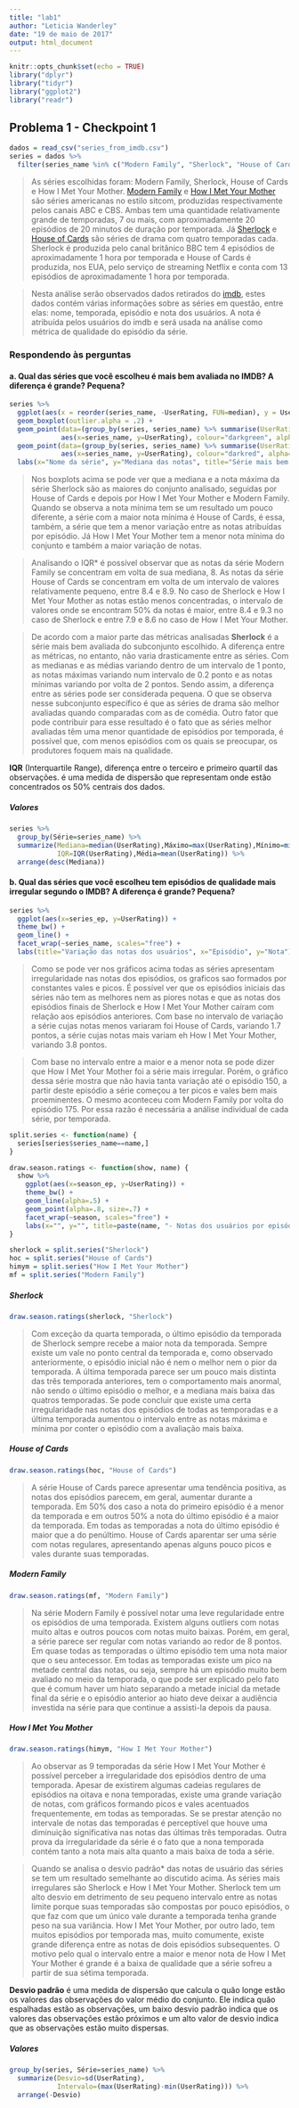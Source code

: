 ```yaml
---
title: "lab1"
author: "Leticia Wanderley"
date: "19 de maio de 2017"
output: html_document
---
```


```r
knitr::opts_chunk$set(echo = TRUE)
library("dplyr")
library("tidyr")
library("ggplot2")
library("readr")
```

## Problema 1 - Checkpoint 1

```r
dados = read_csv("series_from_imdb.csv")
series = dados %>% 
  filter(series_name %in% c("Modern Family", "Sherlock", "House of Cards", "How I Met Your Mother"))
```
> As séries escolhidas foram: Modern Family, Sherlock, House of Cards e How I Met Your Mother.
[Modern Family](http://www.imdb.com/title/tt1442437/) e [How I Met Your Mother](http://www.imdb.com/title/tt0460649/) são séries americanas no estilo sitcom, produzidas respectivamente pelos canais ABC e CBS. Ambas tem uma quantidade relativamente grande de temporadas, 7 ou mais, com aproximadamente 20 episódios de 20 minutos de duração por temporada.
Já [Sherlock](http://www.imdb.com/title/tt1475582/) e [House of Cards](http://www.imdb.com/title/tt1856010/) são séries de drama com quatro temporadas cada. Sherlock é produzida pelo canal britânico BBC tem 4 episódios de aproximadamente 1 hora por temporada e House of Cards é produzida, nos EUA, pelo serviço de streaming Netflix e conta com 13 episódios de aproximadamente 1 hora por temporada.

> Nesta análise serão observados dados retirados do [imdb](http://www.imdb.com/), estes dados contém várias informações sobre as séries em questão, entre elas: nome, temporada, episódio e nota dos usuários. A nota é atribuída pelos usuários do imdb e será usada na análise como métrica de qualidade do episódio da série. 

### Respondendo às perguntas

#### a. Qual das séries que você escolheu é mais bem avaliada no IMDB? A diferença é grande? Pequena?

```r
series %>% 
  ggplot(aes(x = reorder(series_name, -UserRating, FUN=median), y = UserRating)) + theme_bw() +
  geom_boxplot(outlier.alpha = .2) +
  geom_point(data=(group_by(series, series_name) %>% summarise(UserRating=max(UserRating))), 
             aes(x=series_name, y=UserRating), colour="darkgreen", alpha=.8) +
  geom_point(data=(group_by(series, series_name) %>% summarise(UserRating=min(UserRating))), 
             aes(x=series_name, y=UserRating), colour="darkred", alpha=.8) +
  labs(x="Nome da série", y="Mediana das notas", title="Série mais bem avaliada")
```

> Nos boxplots acima se pode ver que a mediana e a nota máxima da série Sherlock são as maiores do conjunto analisado, seguidas por House of Cards e depois por How I Met Your Mother e Modern Family. Quando se observa a nota mínima tem se um resultado um pouco diferente, a série com a maior nota mínima é House of Cards, é essa, também, a série que tem a menor variação entre as notas atribuídas por episódio. Já How I Met Your Mother tem a menor nota mínima do conjunto e também a maior variação de notas.

> Analisando o IQR* é possível observar que as notas da série Modern Family se concentram em volta de sua mediana, 8. As notas da série House of Cards se concentram em volta de um intervalo de valores relativamente pequeno, entre 8.4 e 8.9. No caso de Sherlock e How I Met Your Mother as notas estão menos concentradas, o intervalo de valores onde se encontram 50% da notas é maior, entre 8.4 e 9.3 no caso de Sherlock e entre 7.9 e 8.6 no caso de How I Met Your Mother.

> De acordo com a maior parte das métricas analisadas __Sherlock__ é a série mais bem avaliada do subconjunto escolhido. A diferença entre as métricas, no entanto, não varia drasticamente entre as séries. Com as medianas e as médias variando dentro de um intervalo de 1 ponto, as notas máximas variando num intervalo de 0.2 ponto e as notas mínimas variando por volta de 2 pontos. Sendo assim, a diferença entre as séries pode ser considerada pequena. O que se observa nesse subconjunto específico é que as séries de drama são melhor avaliadas quando comparadas com as de comédia. Outro fator que pode contribuir para esse resultado é o fato que as séries melhor avaliadas têm uma menor quantidade de episódios por temporada, é possível que, com menos episódios com os quais se preocupar, os produtores foquem mais na qualidade. 

__IQR__ (Interquartile Range), diferença entre o terceiro e primeiro quartil das observações. é uma medida de dispersão que representam onde estão concentrados os 50% centrais dos dados. 

##### Valores

```r
series %>%
  group_by(Série=series_name) %>% 
  summarize(Mediana=median(UserRating),Máximo=max(UserRating),Mínimo=min(UserRating),
            IQR=IQR(UserRating),Média=mean(UserRating)) %>%
  arrange(desc(Mediana))
```

#### b. Qual das séries que você escolheu tem episódios de qualidade mais irregular segundo o IMDB? A diferença é grande? Pequena?

```r
series %>%
  ggplot(aes(x=series_ep, y=UserRating)) + 
  theme_bw() +
  geom_line() +
  facet_wrap(~series_name, scales="free") +
  labs(title="Variação das notas dos usuários", x="Episódio", y="Nota")
```

> Como se pode ver nos gráficos acima todas as séries apresentam irregularidade nas notas dos episódios, os graficos sao formados por constantes vales e picos. É possível ver que os episódios iniciais das séries não tem as melhores nem as piores notas e que as notas dos episódios finais de Sherlock e How I Met Your Mother caíram com relação aos episódios anteriores. Com base no intervalo de variação a série cujas notas menos variaram foi House of Cards, variando 1.7 pontos, a série cujas notas mais variam eh How I Met Your Mother, variando 3.8 pontos.

> Com base no intervalo entre a maior e a menor nota se pode dizer que How I Met Your Mother foi a série mais irregular. Porém, o gráfico dessa série mostra que não havia tanta variação até o episódio 150, a partir deste episódio a série começou a ter picos e vales bem mais proeminentes. O mesmo aconteceu com Modern Family por volta do episódio 175. Por essa razão é necessária a análise individual de cada série, por temporada.

``` r
split.series <- function(name) {
  series[series$series_name==name,]
} 

draw.season.ratings <- function(show, name) {
  show %>%
    ggplot(aes(x=season_ep, y=UserRating)) + 
    theme_bw() +
    geom_line(alpha=.5) +
    geom_point(alpha=.8, size=.7) +
    facet_wrap(~season, scales="free") +
    labs(x="", y="", title=paste(name, "- Notas dos usuários por episódio por temporada"))
}

sherlock = split.series("Sherlock")
hoc = split.series("House of Cards")
himym = split.series("How I Met Your Mother")
mf = split.series("Modern Family")
```

##### Sherlock

```r
draw.season.ratings(sherlock, "Sherlock")
```

> Com exceção da quarta temporada, o último episódio da temporada de Sherlock sempre recebe a maior nota da temporada. Sempre existe um vale no ponto central da temporada e, como observado anteriormente, o episódio inicial não é nem o melhor nem o pior da temporada. A última temporada parece ser um pouco mais distinta das três temporada anteriores, tem o comportamento mais anormal, não sendo o último episódio o melhor, e a mediana mais baixa das quatros temporadas. Se pode concluir que existe uma certa irregularidade nas notas dos episódios de todas as temporadas e a última temporada aumentou o intervalo entre as notas máxima e mínima por conter o episódio com a avaliação mais baixa.

##### House of Cards

```r
draw.season.ratings(hoc, "House of Cards")
```

> A série House of Cards parece apresentar uma tendência positiva, as notas dos episódios parecem, em geral, aumentar durante a temporada. Em 50% dos caso a nota do primeiro episódio é a menor da temporada e em outros 50% a nota do último episódio é a maior da temporada. Em todas as temporadas a nota do último episódio é maior que a do penúltimo. House of Cards aparentar ser uma série com notas regulares, apresentando apenas alguns pouco picos e vales durante suas temporadas.

##### Modern Family

```r
draw.season.ratings(mf, "Modern Family")
```

> Na série Modern Family é possível notar uma leve regularidade entre os episódios de uma temporada. Existem alguns outliers com notas muito altas e outros poucos com notas muito baixas. Porém, em geral, a série parece ser regular com notas variando ao redor de 8 pontos. Em quase todas as temporadas o último episódio tem uma nota maior que o seu antecessor. Em todas as temporadas existe um pico na metade central das notas, ou seja, sempre há um episódio muito bem avaliado no meio da temporada, o que pode ser explicado pelo fato que é comum haver um hiato separando a metade inicial da metade final da série e o episódio anterior ao hiato deve deixar a audiência investida na série para que continue a assisti-la depois da pausa.

##### How I Met You Mother

```r
draw.season.ratings(himym, "How I Met Your Mother")
```

> Ao observar as 9 temporadas da série How I Met Your Mother é possível perceber a irregularidade dos episódios dentro de uma temporada. Apesar de existirem algumas cadeias regulares de episódios na oitava e nona temporadas, existe uma grande variação de notas, com gráficos formando picos e vales acentuados frequentemente, em todas as temporadas. Se se prestar atenção no intervale de notas das temporadas é perceptível que houve uma diminuição significativa nas notas das últimas três temporadas. Outra prova da irregularidade da série é o fato que a nona temporada contém tanto a nota mais alta quanto a mais baixa de toda a série.

> Quando se analisa o desvio padrão* das notas de usuário das séries se tem um resultado semelhante ao discutido acima. As séries mais irregulares são Sherlock e How I Met Your Mother. Sherlock tem um alto desvio em detrimento de seu pequeno intervalo entre as notas limite porque suas temporadas são compostas por pouco episódios, o que faz com que um único vale durante a temporada tenha grande peso na sua variância. How I Met Your Mother, por outro lado, tem muitos episódios por temporada mas, muito comumente, existe grande diferença entre as notas de dois episódios subsequentes. O motivo pelo qual o intervalo entre a maior e menor nota de How I Met Your Mother é grande é a baixa de qualidade que a série sofreu a partir de sua sétima temporada.

__Desvio padrão__ é uma medida de dispersão que calcula o quão longe estão os valores das observações do valor médio do conjunto. Ele indica quão espalhadas estão as observações, um baixo desvio padrão indica que os valores das observações estão próximos e um alto valor de desvio indica que as observações estão muito dispersas.

##### Valores

```r
group_by(series, Série=series_name) %>% 
  summarize(Desvio=sd(UserRating), 
            Intervalo=(max(UserRating)-min(UserRating))) %>%
  arrange(-Desvio)
```